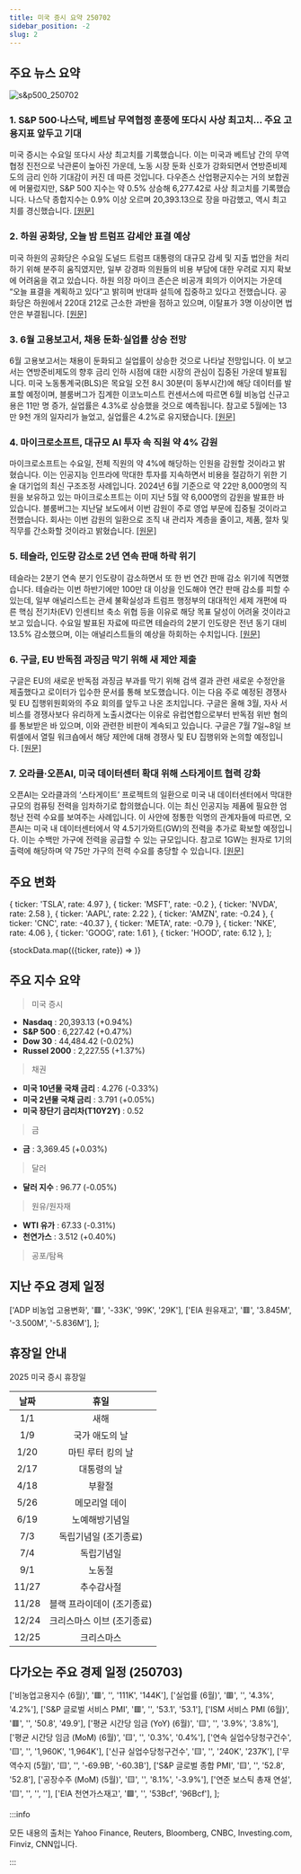 ```yaml
---
title: 미국 증시 요약 250702
sidebar_position: -2
slug: 2
---
```


## 주요 뉴스 요약

![s&p500_250702](/map/250702.png)

### 1. **S&P 500·나스닥, 베트남 무역협정 훈풍에 또다시 사상 최고치... 주요 고용지표 앞두고 기대**

미국 증시는 수요일 또다시 사상 최고치를 기록했습니다. 이는 미국과 베트남 간의 무역 협정 진전으로 낙관론이 높아진 가운데, 노동 시장 둔화 신호가 강화되면서 연방준비제도의 금리 인하 기대감이 커진 데 따른 것입니다. 다우존스 산업평균지수는 거의 보합권에 머물렀지만, S&P 500 지수는 약 0.5% 상승해 6,277.42로 사상 최고치를 기록했습니다. 나스닥 종합지수는 0.9% 이상 오르며 20,393.13으로 장을 마감했고, 역시 최고치를 경신했습니다. [[원문]](https://finance.yahoo.com/news/live/stock-market-today-sp-500-nasdaq-leap-to-fresh-records-as-vietnam-trade-deal-boosts-hopes-ahead-of-key-jobs-report-230021146.html)

### 2. **하원 공화당, 오늘 밤 트럼프 감세안 표결 예상**

미국 하원의 공화당은 수요일 도널드 트럼프 대통령의 대규모 감세 및 지출 법안을 처리하기 위해 분주히 움직였지만, 일부 강경파 의원들의 비용 부담에 대한 우려로 지지 확보에 어려움을 겪고 있습니다. 하원 의장 마이크 존슨은 비공개 회의가 이어지는 가운데 “오늘 표결을 계획하고 있다”고 밝히며 반대파 설득에 집중하고 있다고 전했습니다. 공화당은 하원에서 220대 212로 근소한 과반을 점하고 있으며, 이탈표가 3명 이상이면 법안은 부결됩니다. [[원문]](https://www.reuters.com/legal/government/trump-tax-cut-plan-returns-us-house-republicans-divided-bill-2025-07-02/)

### 3. **6월 고용보고서, 채용 둔화·실업률 상승 전망**

6월 고용보고서는 채용이 둔화되고 실업률이 상승한 것으로 나타날 전망입니다. 이 보고서는 연방준비제도의 향후 금리 인하 시점에 대한 시장의 관심이 집중된 가운데 발표됩니다. 미국 노동통계국(BLS)은 목요일 오전 8시 30분(미 동부시간)에 해당 데이터를 발표할 예정이며, 블룸버그가 집계한 이코노미스트 컨센서스에 따르면 6월 비농업 신규고용은 11만 명 증가, 실업률은 4.3%로 상승했을 것으로 예측됩니다. 참고로 5월에는 13만 9천 개의 일자리가 늘었고, 실업률은 4.2%로 유지됐습니다. [[원문]](https://finance.yahoo.com/news/june-jobs-report-expected-to-show-hiring-slowed-while-unemployment-rate-ticked-higher-192105752.html)

### 4. **마이크로소프트, 대규모 AI 투자 속 직원 약 4% 감원**

마이크로소프트는 수요일, 전체 직원의 약 4%에 해당하는 인원을 감원할 것이라고 밝혔습니다. 이는 인공지능 인프라에 막대한 투자를 지속하면서 비용을 절감하기 위한 기술 대기업의 최신 구조조정 사례입니다. 2024년 6월 기준으로 약 22만 8,000명의 직원을 보유하고 있는 마이크로소프트는 이미 지난 5월 약 6,000명의 감원을 발표한 바 있습니다. 블룸버그는 지난달 보도에서 이번 감원이 주로 영업 부문에 집중될 것이라고 전했습니다. 회사는 이번 감원의 일환으로 조직 내 관리자 계층을 줄이고, 제품, 절차 및 직무를 간소화할 것이라고 밝혔습니다. [[원문]](https://www.reuters.com/business/world-at-work/microsoft-lay-off-many-9000-employees-seattle-times-reports-2025-07-02/)

### 5. **테슬라, 인도량 감소로 2년 연속 판매 하락 위기**

테슬라는 2분기 연속 분기 인도량이 감소하면서 또 한 번 연간 판매 감소 위기에 직면했습니다. 테슬라는 이번 하반기에만 100만 대 이상을 인도해야 연간 판매 감소를 피할 수 있는데, 일부 애널리스트는 관세 불확실성과 트럼프 행정부의 대대적인 세제 개편에 따른 핵심 전기차(EV) 인센티브 축소 위협 등을 이유로 해당 목표 달성이 어려울 것이라고 보고 있습니다. 수요일 발표된 자료에 따르면 테슬라의 2분기 인도량은 전년 동기 대비 13.5% 감소했으며, 이는 애널리스트들의 예상을 하회하는 수치입니다. [[원문]](https://www.reuters.com/business/autos-transportation/teslas-quarterly-deliveries-fall-sharper-than-analysts-estimates-2025-07-02/)

### 6. **구글, EU 반독점 과징금 막기 위해 새 제안 제출**

구글은 EU의 새로운 반독점 과징금 부과를 막기 위해 검색 결과 관련 새로운 수정안을 제출했다고 로이터가 입수한 문서를 통해 보도했습니다. 이는 다음 주로 예정된 경쟁사 및 EU 집행위원회와의 주요 회의를 앞두고 나온 조치입니다. 구글은 올해 3월, 자사 서비스를 경쟁사보다 유리하게 노출시켰다는 이유로 유럽연합으로부터 반독점 위반 혐의를 통보받은 바 있으며, 이와 관련한 비판이 계속되고 있습니다. 구글은 7월 7일~8일 브뤼셀에서 열릴 워크숍에서 해당 제안에 대해 경쟁사 및 EU 집행위와 논의할 예정입니다. [[원문]](https://www.reuters.com/legal/litigation/google-offers-new-proposal-stave-off-eu-antitrust-fine-document-shows-2025-07-02/)

### 7. **오라클·오픈AI, 미국 데이터센터 확대 위해 스타게이트 협력 강화**

오픈AI는 오라클과의 ‘스타게이트’ 프로젝트의 일환으로 미국 내 데이터센터에서 막대한 규모의 컴퓨팅 전력을 임차하기로 합의했습니다. 이는 최신 인공지능 제품에 필요한 엄청난 전력 수요를 보여주는 사례입니다. 이 사안에 정통한 익명의 관계자들에 따르면, 오픈AI는 미국 내 데이터센터에서 약 4.5기가와트(GW)의 전력을 추가로 확보할 예정입니다. 이는 수백만 가구에 전력을 공급할 수 있는 규모입니다. 참고로 1GW는 원자로 1기의 출력에 해당하며 약 75만 가구의 전력 수요를 충당할 수 있습니다. [[원문]](https://finance.yahoo.com/news/oracle-openai-expand-stargate-deal-190740406.html)

## 주요 변화

  { ticker: 'TSLA', rate: 4.97 },
  { ticker: 'MSFT', rate: -0.2 },
  { ticker: 'NVDA', rate: 2.58 },
  { ticker: 'AAPL', rate: 2.22 },
  { ticker: 'AMZN', rate: -0.24 },
  { ticker: 'CNC', rate: -40.37 },
  { ticker: 'META', rate: -0.79 },
  { ticker: 'NKE', rate: 4.06 },
  { ticker: 'GOOG', rate: 1.61 },
  { ticker: 'HOOD', rate: 6.12 },
];

{stockData.map(({ticker, rate}) => <StockCardMini key={ticker} ticker={ticker} rate={rate}></StockCardMini>)}

## 주요 지수 요약

> 미국 증시

- **Nasdaq** : 20,393.13 (+0.94%)
- **S&P 500** : 6,227.42 (+0.47%)
- **Dow 30** : 44,484.42 (-0.02%)
- **Russel 2000** : 2,227.55 (+1.37%)

> 채권

- **미국 10년물 국채 금리** : 4.276 (-0.33%)
- **미국 2년물 국채 금리** : 3.791 (+0.05%)
- **미국 장단기 금리차(T10Y2Y)** : 0.52

> 금

- **금** : 3,369.45 (+0.03%)

> 달러

- **달러 지수** : 96.77 (-0.05%)

> 원유/원자재

- **WTI 유가** : 67.33 (-0.31%)
- **천연가스** : 3.512 (+0.40%)

> 공포/탐욕

<FearAndGreed fearAndGreedIndex={75} vix={16.64} vixRate={-1.13} />

## 지난 주요 경제 일정

  ['ADP 비농업 고용변화', '🟥', '-33K', '99K', '29K'],
  ['EIA 원유재고', '🟥', '3.845M', '-3.500M', '-5.836M'],
];

<EconomicCalendar data={eventsData} />

## 휴장일 안내

2025 미국 증시 휴장일

| 날짜  |            휴일            |
| :---: | :------------------------: |
|  1/1  |            새해            |
|  1/9  |       국가 애도의 날       |
| 1/20  |     마틴 루터 킹의 날      |
| 2/17  |        대통령의 날         |
| 4/18  |           부활절           |
| 5/26  |       메모리얼 데이        |
| 6/19  |       노예해방기념일       |
|  7/3  |   독립기념일 (조기종료)    |
|  7/4  |         독립기념일         |
|  9/1  |           노동절           |
| 11/27 |         추수감사절         |
| 11/28 | 블랙 프라이데이 (조기종료) |
| 12/24 | 크리스마스 이브 (조기종료) |
| 12/25 |         크리스마스         |

## 다가오는 주요 경제 일정 (250703)

  ['비농업고용지수 (6월)', '🟥', '', '111K', '144K'],
  ['실업률 (6월)', '🟥', '', '4.3%', '4.2%'],
  ['S&P 글로벌 서비스 PMI', '🟥', '', '53.1', '53.1'],
  ['ISM 서비스 PMI (6월)', '🟥', '', '50.8', '49.9'],
  ['평균 시간당 임금 (YoY) (6월)', '🟨', '', '3.9%', '3.8%'],
  ['평균 시간당 임금 (MoM) (6월)', '🟨', '', '0.3%', '0.4%'],
  ['연속 실업수당청구건수', '🟨', '', '1,960K', '1,964K'],
  ['신규 실업수당청구건수', '🟨', '', '240K', '237K'],
  ['무역수지 (5월)', '🟨', '', '-69.9B', '-60.3B'],
  ['S&P 글로벌 종합 PMI', '🟨', '', '52.8', '52.8'],
  ['공장수주 (MoM) (5월)', '🟨', '', '8.1%', '-3.9%'],
  ['연준 보스틱 총재 연설', '🟨', '', '', ''],
  ['EIA 천연가스재고', '🟩', '', '53Bcf', '96Bcf'],
];

<EconomicCalendar data={nextEventsData} />

:::info

모든 내용의 출처는 Yahoo Finance, Reuters, Bloomberg, CNBC, Investing.com, Finviz, CNN입니다.

:::
